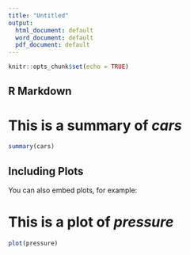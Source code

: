 ```yaml
---
title: "Untitled"
output:
  html_document: default
  word_document: default
  pdf_document: default
---
```


```r
knitr::opts_chunk$set(echo = TRUE)
```

## R Markdown


# This is a summary of *cars*
```r
summary(cars)
```

## Including Plots

You can also embed plots, for example:

# This is a plot of *pressure*
```r
plot(pressure)
```

